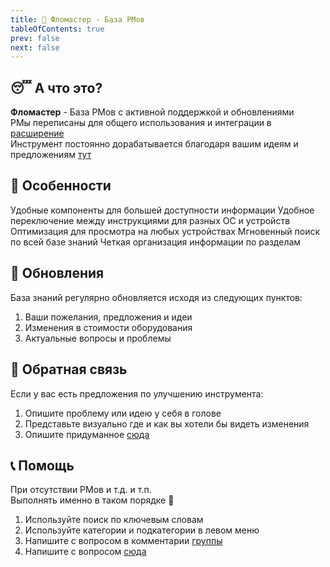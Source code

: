 ```yaml
---
title: 👋 Фломастер - База РМов
tableOfContents: true
prev: false
next: false
---
```




## 😴 А что это? 

<b>Фломастер</b> - База РМов с активной поддержкой и обновлениями<br/>
РМы переписаны для общего использования и интеграции в [расширение](https://helper.chrsnv.ru)<br/>
Инструмент постоянно дорабатывается благодаря вашим идеям и предложениям [тут](https://t.me/+jH1mblw0ytcwOWUy)

## 🚀 Особенности

<CardGrid>
  <Card title="Интерактивные компоненты" icon="open-book">
    Удобные компоненты для большей доступности информации
  </Card>
  <Card title="Вкладки" icon="information">
    Удобное переключение между инструкциями для разных ОС и устройств
  </Card>
  <Card title="Адаптивный дизайн" icon="information">
    Оптимизация для просмотра на любых устройствах
  </Card>
  <Card title="Быстрый поиск" icon="information">
    Мгновенный поиск по всей базе знаний
  </Card>
  <Card title="Структура контента" icon="information">
    Четкая организация информации по разделам
  </Card>
</CardGrid>

## 🔄 Обновления

База знаний регулярно обновляется исходя из следующих пунктов:
<Steps>
1. Ваши пожелания, предложения и идеи
2. Изменения в стоимости оборудования
3. Актуальные вопросы и проблемы
</Steps>

## 🤝 Обратная связь
Если у вас есть предложения по улучшению инструмента:
<Steps>
1. Опишите проблему или идею у себя в голове
2. Представьте визуально где и как вы хотели бы видеть изменения
3. Опишите придуманное [сюда](https://t.me/roman_domru)
</Steps>

## 📞 Помощь
При отсутствии РМов и т.д. и т.п.<br/>
Выполнять именно в таком порядке 🙂
<Steps>
1. Используйте поиск по ключевым словам
2. Используйте категории и подкатегории в левом меню
3. Напишите с вопросом в комментарии [группы](https://t.me/+jH1mblw0ytcwOWUy)
4. Напишите с вопросом [сюда](https://t.me/roman_domru)
</Steps>